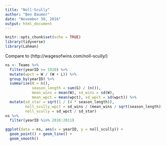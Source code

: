 ```yaml
---
title: "Noll-Scully"
author: "Ben Baumer"
date: "November 30, 2016"
output: html_document
---
```


```r
knitr::opts_chunk$set(echo = TRUE)
library(tidyverse)
library(Lahman)
```

Compare to (http://wagesofwins.com/noll-scully/)

```r
ns <- Teams %>%
  filter(yearID >= 1920) %>%
  mutate(wpct = W / (W + L)) %>%
  group_by(yearID) %>%
  summarize(N = n(), 
            season_length = sum(G) / (n()), 
            mean_wins = mean(W), sd_wins = sd(W), 
            mean_wpct = mean(wpct), sd_wpct = sd(wpct)) %>%
  mutate(sd_star = sqrt(1 / (4 * season_length)), 
         noll_scully_wpct = sd_wins / (mean_wins / sqrt(season_length)),
         noll_scully = sd_wpct / sd_star)
ns %>%
  filter(yearID %in% 2010:2011)
```

```r
ggplot(data = ns, aes(x = yearID, y = noll_scully)) + 
  geom_point() + geom_line() + 
  geom_smooth()
```

